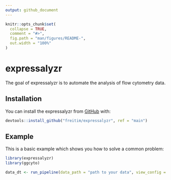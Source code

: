 ```yaml
---
output: github_document
---
```


<!-- README.md is generated from README.Rmd. Please edit that file -->

```r
knitr::opts_chunk$set(
  collapse = TRUE,
  comment = "#>",
  fig.path = "man/figures/README-",
  out.width = "100%"
)
```

# expressalyzr

<!-- badges: start -->
<!-- badges: end -->

The goal of expressalyzr is to automate the analysis of flow cytometry data.

## Installation

You can install the expressalyzr from [GitHub](https://github.com/freitim/expressalyzr) with:

``` r
devtools::install_github("freitim/expressalyzr", ref = "main")
```

## Example

This is a basic example which shows you how to solve a common problem:

```r
library(expressalyzr)
library(ggcyto)

data_dt <- run_pipeline(data_path = "path to your data", view_config = TRUE)
```

